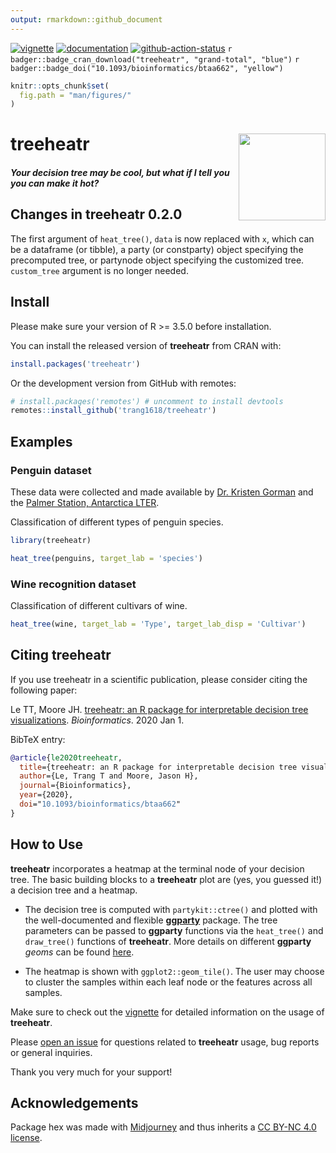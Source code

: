 ```yaml
---
output: rmarkdown::github_document
---
```


[![vignette](https://img.shields.io/badge/-Vignette-green?logo=spinnaker)](https://trang1618.github.io/treeheatr/articles/explore.html)
[![documentation](https://img.shields.io/badge/-Documentation-purple?logo=read-the-docs)](https://trang1618.github.io/treeheatr/reference/)
[![github-action-status](https://img.shields.io/github/workflow/status/trang1618/treeheatr/R-CMD-check?logo=github)](https://github.com/trang1618/treeheatr/actions)
`r badger::badge_cran_download("treeheatr", "grand-total", "blue")`
`r badger::badge_doi("10.1093/bioinformatics/btaa662", "yellow")`

```r
knitr::opts_chunk$set(
  fig.path = "man/figures/"
)
```

# treeheatr <img src="man/figures/logo.png" align="right" height="139" />

#### *Your decision tree may be cool, but what if I tell you you can make it hot?*

## Changes in treeheatr 0.2.0

The first argument of `heat_tree()`, `data` is now replaced with `x`, 
which can be a dataframe (or tibble), 
a party (or constparty) object specifying the precomputed tree,
or partynode object specifying the customized tree. 
`custom_tree` argument is no longer needed.

## Install 

Please make sure your version of R >= 3.5.0 before installation.

You can install the released version of **treeheatr** from CRAN with:
```r
install.packages('treeheatr')
```

Or the development version from GitHub with remotes:
```r
# install.packages('remotes') # uncomment to install devtools
remotes::install_github('trang1618/treeheatr')
```

## Examples

### Penguin dataset

These data were collected and made available by [Dr. Kristen Gorman](https://www.uaf.edu/cfos/people/faculty/detail/kristen-gorman.php) and the [Palmer Station, Antarctica LTER](https://pal.lternet.edu/).

Classification of different types of penguin species.

```r
library(treeheatr)

heat_tree(penguins, target_lab = 'species')
```

### Wine recognition dataset

Classification of different cultivars of wine.

```r
heat_tree(wine, target_lab = 'Type', target_lab_disp = 'Cultivar')
```

## Citing treeheatr

If you use treeheatr in a scientific publication, please consider citing the following paper:

Le TT, Moore JH. 
[treeheatr: an R package for interpretable decision tree visualizations](https://doi.org/10.1093/bioinformatics/btaa662). 
_Bioinformatics_. 2020 Jan 1.

BibTeX entry:
```bibtex
@article{le2020treeheatr,
  title={treeheatr: an R package for interpretable decision tree visualizations},
  author={Le, Trang T and Moore, Jason H},
  journal={Bioinformatics},
  year={2020},
  doi="10.1093/bioinformatics/btaa662"
}
```

## How to Use

**treeheatr** incorporates a heatmap at the terminal node of your decision tree.
The basic building blocks to a **treeheatr** plot are (yes, you guessed it!) a decision tree and a heatmap.

* The decision tree is computed with `partykit::ctree()` and plotted with the well-documented and flexible [**ggparty**](https://cran.r-project.org/package=ggparty/) package.
The tree parameters can be passed to **ggparty** functions via the `heat_tree()` and `draw_tree()` functions of **treeheatr**.
More details on different **ggparty** *geoms* can be found [here](https://github.com/martin-borkovec/ggparty).

* The heatmap is shown with `ggplot2::geom_tile()`.
The user may choose to cluster the samples within each leaf node or the features across all samples.

Make sure to check out the [vignette](https://trang1618.github.io/treeheatr/articles/explore.html) for detailed information on the usage of **treeheatr**.

Please [open an issue](https://github.com/trang1618/treeheatr/issues/new) for questions related to **treeheatr** usage, bug reports or general inquiries.

Thank you very much for your support!

## Acknowledgements

Package hex was made with [Midjourney](https://www.midjourney.com/home/) and thus inherits a [CC BY-NC 4.0 license](https://creativecommons.org/licenses/by-nc/4.0/legalcode).
